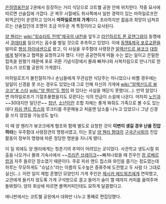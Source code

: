 [[은하영웅전설]] 2권에서 등장하는 거리 식당으로 코트웰 공원 안에 위치한다. 작중 묘사에 따르면 선술집에 가깝다. 군 복무 시절에도 취사쪽에서 일한 경력이 있는 마하일로프란 퇴역군인이 운영하고 있어서 '''마하일로프의 가게'''이다. 초라하지만 젊음과 희망이 넘쳐흐르는 선술집인데 조명이 조금 어두운 게 특징이라고 묘사된다.

[[양 웬리]]는 [[wiki:"립슈타트 전역"제국의 내전]]을 앞두고 [[라인하르트 폰 로엔그람]]이 동맹에서 [[쿠데타]]를 일으키는 꼼수를 벌일 것으로 추측하고 있었다. 이에 [[동맹&제국 포로교환]]을 빌미로 [[행성 하이네센]]으로 왔고, 이 사실을 우주함대 사령장관 [[알렉산드르 뷰코크]] [[대장]]에게 털어놓고 협력을 요청하고자 했다. 다만 공공연하게 떠들 수는 없는 일이고 은밀한 접촉을 원했기 때문에 포로 귀환 기념식장에서 몰래 빠져나와 사복차림으로 만나기로 한 장소가 코트웰 공원의 가게였다.

마하일로프가 불친절하거나 손님들에게 무관심한 식당주는 아니었으나 바쁠 경우에는 일일이 신경을 못 쓰는 경우도 있었는데 그로 인해 자신의 가게에 [[wiki:"알렉산드르 뷰코크"포 스타]] [[wiki:"양 웬리"두 명]]이 와 있다는 사실을 깨닫지 못했다(…). 만약 알았다면 마하일로프가 기절초풍했을지도 모른다는 식의 언급이 소설에 나온다. 어차피 [[노인]]과 ~~30대지만 일단은~~ [[청년]], [[소년]]이란 조합 자체는 좋게 봐줘도 가족으로 볼 수도 있는데다 [[피쉬 앤드 칩스]]와 루크티를 주문해놓고 처음엔 담소를 나누고 있었으니 그냥 신경을 쓰지 않았을 가능성도 높다.

이 때 양 웬리가 뷰코크에게 협조와 함께 별도로 요청한 것이 '''이변이 생길 경우 난을 진압하라'''는 우주함대 사령장관의 명령서였고, 이는 훗날 [[양 웬리 함대]]의 [[구국군사회의]] 진압 활동이 정부의 명령에 따른 정당한 명분을 지니게 됐다.

이 일 외에도 양 웬리에게는 청춘기의 추억이 어려있는 곳이었다. 사관학교 생도시절 외출을 나오거나 몰래 기숙사에서 ~~[[프리즌 브레이크]]~~빠져나왔을 때 친우인 [[장 로베르 랍]]과 자주 들르던 장소였기 때문이다. 주로 피쉬 앤드 칩스와 와인을 즐기는 정도였는데 하루는 무모하게도 "슈납스"라는 이름의 도수높은 증류주에 도전했고 두 사람 다 그대로 실신(…). 이런 일이 제법 흔했던 모양인지 가게 주인은 [[제시카 에드워즈]]에게 연락했고, 교관에게 들키지 않도록 가게 구석방으로 끌고 들어가 술이 깰 때까지 커피를 끓여주며 돌봐줬다. 양의 회상에 따르면 블랙커피인데도 묘하게 달콤했다고.

애니판에서는 코트웰 공원에서 대화만 나누고 통째로 편집당했다.
